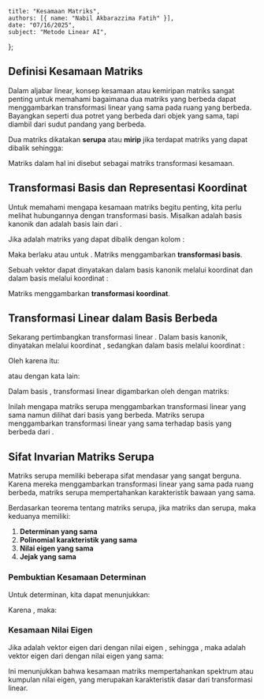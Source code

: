     title: "Kesamaan Matriks",
    authors: [{ name: "Nabil Akbarazzima Fatih" }],
    date: "07/16/2025",
    subject: "Metode Linear AI",
};

## Definisi Kesamaan Matriks

Dalam aljabar linear, konsep kesamaan atau kemiripan matriks sangat penting untuk memahami bagaimana dua matriks yang berbeda dapat menggambarkan transformasi linear yang sama pada ruang yang berbeda. Bayangkan seperti dua potret yang berbeda dari objek yang sama, tapi diambil dari sudut pandang yang berbeda.

Dua matriks <InlineMath math="A, B \in \mathbb{K}^{n \times n}" /> dikatakan **serupa** atau **mirip** jika terdapat matriks yang dapat dibalik <InlineMath math="S \in \mathbb{K}^{n \times n}" /> sehingga:

<BlockMath math="B = S^{-1} \cdot A \cdot S" />

Matriks <InlineMath math="S" /> dalam hal ini disebut sebagai matriks transformasi kesamaan.

## Transformasi Basis dan Representasi Koordinat

Untuk memahami mengapa kesamaan matriks begitu penting, kita perlu melihat hubungannya dengan transformasi basis. Misalkan <InlineMath math="e_1, \ldots, e_n \in \mathbb{K}^n" /> adalah basis kanonik dan <InlineMath math="v_1, \ldots, v_n \in \mathbb{K}^n" /> adalah basis lain dari <InlineMath math="\mathbb{K}^n" />.

Jika <InlineMath math="S" /> adalah matriks yang dapat dibalik dengan kolom <InlineMath math="v_k" />:

<BlockMath math="S = (v_1 \quad \ldots \quad v_n) \in \mathbb{K}^{n \times n}" />

Maka berlaku <InlineMath math="v_k = S \cdot e_k" /> atau <InlineMath math="e_k = S^{-1} \cdot v_k" /> untuk <InlineMath math="k = 1, \ldots, n" />. Matriks <InlineMath math="S" /> menggambarkan **transformasi basis**.

Sebuah vektor <InlineMath math="x \in \mathbb{K}^n" /> dapat dinyatakan dalam basis kanonik melalui koordinat <InlineMath math="x_k" /> dan dalam basis <InlineMath math="v_1, \ldots, v_n" /> melalui koordinat <InlineMath math="\xi_k" />:

<MathContainer>
<BlockMath math="x = \sum_{k=1}^n x_k \cdot e_k" />
<BlockMath math="= \sum_{k=1}^n \xi_k \cdot v_k = S \cdot \xi" />
<BlockMath math="\xi = \begin{pmatrix} \xi_1 \\ \vdots \\ \xi_n \end{pmatrix} = S^{-1} \cdot x" />
</MathContainer>

Matriks <InlineMath math="S^{-1}" /> menggambarkan **transformasi koordinat**.

## Transformasi Linear dalam Basis Berbeda

Sekarang pertimbangkan transformasi linear <InlineMath math="y = A \cdot x" />. Dalam basis kanonik, <InlineMath math="y" /> dinyatakan melalui koordinat <InlineMath math="y_k" />, sedangkan dalam basis <InlineMath math="v_1, \ldots, v_n" /> melalui koordinat <InlineMath math="\eta_k" />:

<MathContainer>
<BlockMath math="y = \sum_{k=1}^n y_k \cdot e_k" />
<BlockMath math="= \sum_{k=1}^n \eta_k \cdot v_k = S \cdot \eta" />
<BlockMath math="\eta = \begin{pmatrix} \eta_1 \\ \vdots \\ \eta_n \end{pmatrix} = S^{-1} \cdot y" />
</MathContainer>

Oleh karena itu:

<MathContainer>
<BlockMath math="S \cdot \eta = y = A \cdot x" />
<BlockMath math="= A \cdot S \cdot \xi" />
</MathContainer>

atau dengan kata lain:

<BlockMath math="\eta = S^{-1} \cdot A \cdot S \cdot \xi" />

Dalam basis <InlineMath math="v_1, \ldots, v_n" />, transformasi linear <InlineMath math="y = A \cdot x" /> digambarkan oleh <InlineMath math="\eta = B \cdot \xi" /> dengan matriks:

<BlockMath math="B = S^{-1} \cdot A \cdot S" />

Inilah mengapa matriks serupa menggambarkan transformasi linear yang sama namun dilihat dari basis yang berbeda. Matriks serupa menggambarkan transformasi linear yang sama terhadap basis yang berbeda dari <InlineMath math="\mathbb{K}^n" />.

## Sifat Invarian Matriks Serupa

Matriks serupa memiliki beberapa sifat mendasar yang sangat berguna. Karena mereka menggambarkan transformasi linear yang sama pada ruang berbeda, matriks serupa mempertahankan karakteristik bawaan yang sama.

Berdasarkan teorema tentang matriks serupa, jika matriks <InlineMath math="A" /> dan <InlineMath math="B = S^{-1} \cdot A \cdot S" /> serupa, maka keduanya memiliki:

1. **Determinan yang sama**
2. **Polinomial karakteristik yang sama** 
3. **Nilai eigen yang sama**
4. **Jejak yang sama**

### Pembuktian Kesamaan Determinan

Untuk determinan, kita dapat menunjukkan:

<MathContainer>
<BlockMath math="\det(B) = \det(S^{-1} \cdot A \cdot S)" />
<BlockMath math="= \det(S^{-1}) \cdot \det(A) \cdot \det(S)" />
</MathContainer>

Karena <InlineMath math="\det(S^{-1}) = \frac{1}{\det(S)}" />, maka:

<MathContainer>
<BlockMath math="\det(B) = \frac{1}{\det(S)} \cdot \det(A) \cdot \det(S)" />
<BlockMath math="= \det(A)" />
</MathContainer>

### Kesamaan Nilai Eigen

Jika <InlineMath math="v \in \mathbb{K}^n" /> adalah vektor eigen dari <InlineMath math="A" /> dengan nilai eigen <InlineMath math="\lambda \in \mathbb{K}" />, sehingga <InlineMath math="A \cdot v = \lambda \cdot v" />, maka <InlineMath math="w = S^{-1} \cdot v" /> adalah vektor eigen dari <InlineMath math="B" /> dengan nilai eigen yang sama:

<MathContainer>
<BlockMath math="B \cdot w = S^{-1} \cdot A \cdot S \cdot w" />
<BlockMath math="= S^{-1} \cdot A \cdot v" />
<BlockMath math="= S^{-1} \cdot \lambda \cdot v" />
<BlockMath math="= \lambda \cdot w" />
</MathContainer>

Ini menunjukkan bahwa kesamaan matriks mempertahankan spektrum atau kumpulan nilai eigen, yang merupakan karakteristik dasar dari transformasi linear.